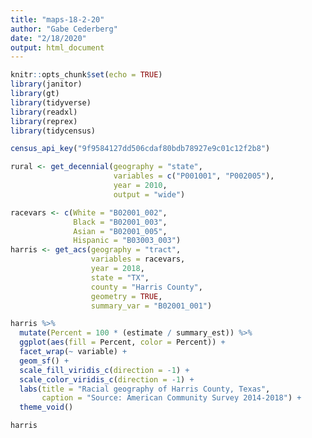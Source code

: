 ```yaml
---
title: "maps-18-2-20"
author: "Gabe Cederberg"
date: "2/18/2020"
output: html_document
---
```


```r
knitr::opts_chunk$set(echo = TRUE)
library(janitor)
library(gt)
library(tidyverse)
library(readxl)
library(reprex)
library(tidycensus)

census_api_key("9f9584127dd506cdaf80bdb78927e9c01c12f2b8")

rural <- get_decennial(geography = "state",
                       variables = c("P001001", "P002005"),
                       year = 2010,
                       output = "wide")

racevars <- c(White = "B02001_002", 
              Black = "B02001_003", 
              Asian = "B02001_005",
              Hispanic = "B03003_003")
harris <- get_acs(geography = "tract",
                  variables = racevars, 
                  year = 2018,
                  state = "TX",
                  county = "Harris County",
                  geometry = TRUE,
                  summary_var = "B02001_001") 

harris %>%
  mutate(Percent = 100 * (estimate / summary_est)) %>%
  ggplot(aes(fill = Percent, color = Percent)) +
  facet_wrap(~ variable) +
  geom_sf() +
  scale_fill_viridis_c(direction = -1) +
  scale_color_viridis_c(direction = -1) +
  labs(title = "Racial geography of Harris County, Texas",
       caption = "Source: American Community Survey 2014-2018") +
  theme_void()

harris
```


